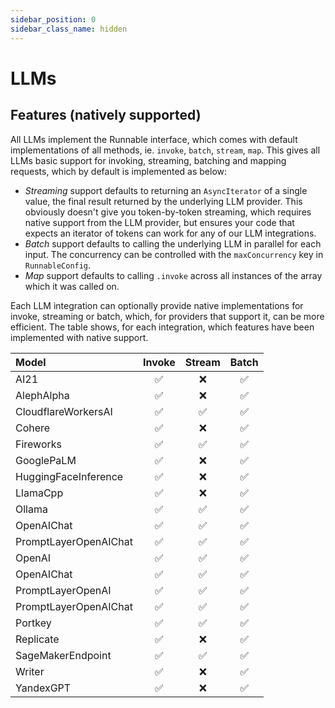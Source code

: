 ```yaml
---
sidebar_position: 0
sidebar_class_name: hidden
---
```


# LLMs

<!-- This file is autogenerated. Do not edit directly. -->
<!-- See `scripts/model-docs.table.js` for details -->

## Features (natively supported)

All LLMs implement the Runnable interface, which comes with default implementations of all methods, ie. `invoke`, `batch`, `stream`, `map`. This gives all LLMs basic support for invoking, streaming, batching and mapping requests, which by default is implemented as below:

- _Streaming_ support defaults to returning an `AsyncIterator` of a single value, the final result returned by the underlying LLM provider. This obviously doesn't give you token-by-token streaming, which requires native support from the LLM provider, but ensures your code that expects an iterator of tokens can work for any of our LLM integrations.
- _Batch_ support defaults to calling the underlying LLM in parallel for each input. The concurrency can be controlled with the `maxConcurrency` key in `RunnableConfig`.
- _Map_ support defaults to calling `.invoke` across all instances of the array which it was called on.

Each LLM integration can optionally provide native implementations for invoke, streaming or batch, which, for providers that support it, can be more efficient. The table shows, for each integration, which features have been implemented with native support.

| Model                 | Invoke | Stream | Batch |
| :-------------------- | :----: | :----: | :---: |
| AI21                  |   ✅   |   ❌   |  ✅   |
| AlephAlpha            |   ✅   |   ❌   |  ✅   |
| CloudflareWorkersAI   |   ✅   |   ✅   |  ✅   |
| Cohere                |   ✅   |   ❌   |  ✅   |
| Fireworks             |   ✅   |   ✅   |  ✅   |
| GooglePaLM            |   ✅   |   ❌   |  ✅   |
| HuggingFaceInference  |   ✅   |   ❌   |  ✅   |
| LlamaCpp              |   ✅   |   ❌   |  ✅   |
| Ollama                |   ✅   |   ✅   |  ✅   |
| OpenAIChat            |   ✅   |   ✅   |  ✅   |
| PromptLayerOpenAIChat |   ✅   |   ✅   |  ✅   |
| OpenAI                |   ✅   |   ✅   |  ✅   |
| OpenAIChat            |   ✅   |   ✅   |  ✅   |
| PromptLayerOpenAI     |   ✅   |   ✅   |  ✅   |
| PromptLayerOpenAIChat |   ✅   |   ✅   |  ✅   |
| Portkey               |   ✅   |   ✅   |  ✅   |
| Replicate             |   ✅   |   ❌   |  ✅   |
| SageMakerEndpoint     |   ✅   |   ✅   |  ✅   |
| Writer                |   ✅   |   ❌   |  ✅   |
| YandexGPT             |   ✅   |   ❌   |  ✅   |
